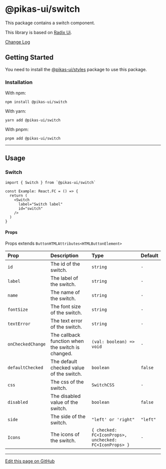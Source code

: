 

<NextSeo title="Switch" />

# @pikas-ui/switch

This package contains a switch component.

This library is based on [Radix Ui](https://www.radix-ui.com/).

<a href="https://github.com/Achaak/pikas/blob/main/packages/ui/switch/CHANGELOG.md">
  Change Log
</a>

## Getting Started

You need to install the <a href={stylesLink}>@pikas-ui/styles</a> package to use this package.

### Installation

With npm:

```
npm install @pikas-ui/switch
```

With yarn:

```
yarn add @pikas-ui/switch
```

With pnpm:

```
pnpm add @pikas-ui/switch
```

---

## Usage

### Switch

<SwitchExample />

```tsx
import { Switch } from `@pikas-ui/switch`

const Example: React.FC = () => {
  return (
    <Switch
      label="Switch label"
      id="switch"
    />
  )
}
```

#### Props

Props extends `ButtonHTMLAttributes<HTMLButtonElement>`

| Prop              | Description                                       | Type                                                   | Default  |
| :---------------- | :------------------------------------------------ | :----------------------------------------------------- | :------- |
| `id`              | The id of the switch.                             | `string`                                               | `-`      |
| `label`           | The label of the switch.                          | `string`                                               | `-`      |
| `name`            | The name of the switch.                           | `string`                                               | `-`      |
| `fontSize`        | The font size of the switch.                      | `string`                                               | `-`      |
| `textError`       | The text error of the switch.                     | `string`                                               | `-`      |
| `onCheckedChange` | The callback function when the switch is changed. | `(val: boolean) => void`                               | `-`      |
| `defaultChecked`  | The default checked value of the switch.          | `boolean`                                              | `false`  |
| `css`             | The css of the switch.                            | `SwitchCSS`                                            | `-`      |
| `disabled`        | The disabled value of the switch.                 | `boolean`                                              | `false`  |
| `side`            | The side of the switch.                           | `"left' or 'right"`                                    | `"left"` |
| `Icons`           | The icons of the switch.                          | `{ checked: FC<IconProps>, unchecked: FC<IconProps> }` | `-`      |

---

[Edit this page on GitHub](https://github.com/Achaak/pikas/blob/main/apps/docs-ui/pages/components/switch.mdx)
